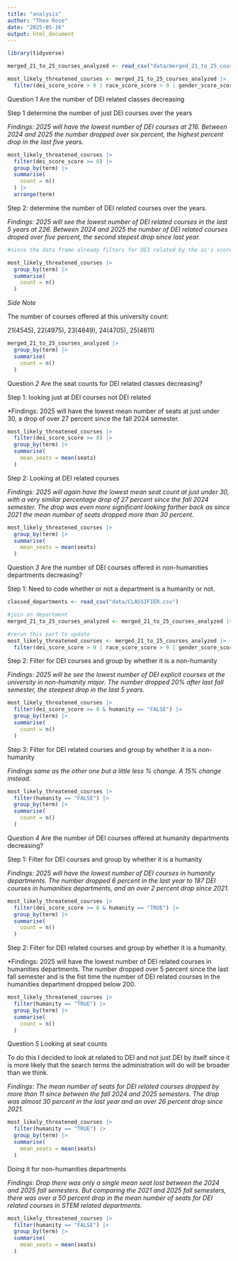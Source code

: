 ```yaml
---
title: "analysis"
author: "Theo Rose"
date: "2025-05-16"
output: html_document
---
```


```r

library(tidyverse)

```

```r

merged_21_to_25_courses_analyzed <- read_csv("data/merged_21_to_25_courses_analyzed.csv")

```

```r

most_likely_threatened_courses <- merged_21_to_25_courses_analyzed |>
  filter(dei_score_score > 9 | race_score_score > 9 | gender_score_score > 9  | sexuality_score_score > 9 | dei_score_score > 8 | race_score_score > 8 | gender_score_score > 8  | sexuality_score_score > 8)

```


Question *1* Are the number of DEI related classes decreasing 

Step 1 determine the number of just DEI courses over the years

*Findings: 2025 will have the lowest number of DEI courses at 216. Between 2024 and 2025 the number dropped over six percent, the highest percent drop in the last five years.*

```r

most_likely_threatened_courses |>
  filter(dei_score_score >= 8) |>
  group_by(term) |>
  summarise(
    count = n()
  ) |>
  arrange(term)

```

Step 2: determine the number of DEI *related* courses over the years. 

*Findings: 2025 will see the lowest number of DEI related courses in the last 5 years at 226. Between 2024 and 2025 the number of DEI related courses droped over five percent, the second stepest drop since last year.*

```r

#since the data frame already filters for DEI related by the ai's score, this is enough for determining the number of DEI related courses.

most_likely_threatened_courses |>
  group_by(term) |>
  summarise(
    count = n()
  )

```

*Side Note*

The number of courses offered at this university count:

21(4545), 22(4975), 23(4849), 24(4705), 25(4611)

```r

merged_21_to_25_courses_analyzed |>
  group_by(term) |>
  summarise(
    count = n()
  )

```


Question *2* Are the seat counts for DEI related classes decreasing?

Step 1: looking just at DEI courses not DEI related

*Findings: 2025 will have the lowest mean number of seats at just under 30, a drop of over 27 percent since the fall 2024 semester.

```r

most_likely_threatened_courses |>
  filter(dei_score_score >= 8) |>
  group_by(term) |>
  summarise(
    mean_seats = mean(seats)
  )

```

Step 2: Looking at DEI related courses

*Findings: 2025 will again have the lowest mean seat count at just under 30, with a very similar percentage drop of 27 percent since the fall 2024 semester. The drop was even more significant looking farther back as since 2021 the mean number of seats dropped more than 30 percent.*

```r

most_likely_threatened_courses |>
  group_by(term) |>
  summarise(
    mean_seats = mean(seats)
  )

```

Question *3* Are the number of DEI courses offered in non-humanities departments decreasing?

Step 1: Need to code whether or not a department is a humanity or not.

```r

classed_departments <- read_csv("data/CLASSIFIER.csv")

#join on department
merged_21_to_25_courses_analyzed <- merged_21_to_25_courses_analyzed |>left_join(classed_departments, by = "department")

#rerun this part to update
most_likely_threatened_courses <- merged_21_to_25_courses_analyzed |>
  filter(dei_score_score > 9 | race_score_score > 9 | gender_score_score > 9  | sexuality_score_score > 9 | dei_score_score > 8 | race_score_score > 8 | gender_score_score > 8  | sexuality_score_score > 8)

```

Step 2: Filter for DEI courses and group by whether it is a non-humanity

*Findings: 2025 will be see the lowest number of DEI explicit courses at the university in non-humanity major. The number dropped 20% after last fall semester, the steepest drop in the last 5 years. *

```r

most_likely_threatened_courses |>
  filter(dei_score_score >= 8 & humanity == "FALSE") |>
  group_by(term) |>
  summarise(
    count = n()
  )

```

Step 3: Filter for DEI related courses and group by whether it is a non-humanity

*Findings same as the other one but a little less % change. A 15% change instead. *

```r


most_likely_threatened_courses |>
  filter(humanity == "FALSE") |>
  group_by(term) |>
  summarise(
    count = n()
  )


```

Question *4* Are the number of DEI courses offered at humanity departments decreasing?

Step 1: Filter for DEI courses and group by whether it is a humanity

*Findings: 2025 will have the lowest number of DEI courses in humanity departments. The number dropped 6 percent in the last year to 187 DEI courses in humanities departments, and an over 2 percent drop since 2021.*

```r

most_likely_threatened_courses |>
  filter(dei_score_score >= 8 & humanity == "TRUE") |>
  group_by(term) |>
  summarise(
    count = n()
  )

```

Step 2: Filter for DEI related courses and group by whether it is a humanity.

*Findings: 2025 will have the lowest number of DEI related courses in humanities departments. The number dropped over 5 percent since the last fall semester and is the fist time the number of DEI related courses in the humanities department dropped below 200.

```r

most_likely_threatened_courses |>
  filter(humanity == "TRUE") |>
  group_by(term) |>
  summarise(
    count = n()
  )

```

Question *5* Looking at seat counts

To do this I decided to look at related to DEI and not just DEI by itself since it is more likely that the search terms the administration will do will be broader than we think.

*Findings: The mean number of seats for DEI related courses dropped by more than 11 since between the fall 2024 and 2025 semesters. The drop was almost 30 percent in the last year and an over 26 percent drop since 2021.*

```r

most_likely_threatened_courses |>
  filter(humanity == "TRUE") |>
  group_by(term) |>
  summarise(
    mean_seats = mean(seats)
  )

```

Doing it for non-humanities departments

*Findings: Drop there was only a single mean seat lost between the 2024 and 2025 fall semesters. But comparing the 2021 and 2025 fall semesters, there was over a 50 percent drop in the mean number of seats for DEI related courses in STEM related departments.*

```r

most_likely_threatened_courses |>
  filter(humanity == "FALSE") |>
  group_by(term) |>
  summarise(
    mean_seats = mean(seats)
  )

```

